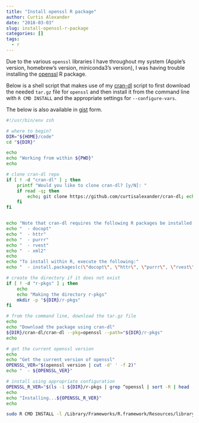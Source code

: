 ```yaml
---
title: "Install openssl R package"
author: Curtis Alexander
date: "2018-03-03"
slug: install-openssl-r-package
categories: []
tags:
  - r
---
```


Due to the various `openssl` libraries I have throughout my system (Apple's version, homebrew's version, miniconda3's version), I was having trouble installing the [openssl](https://CRAN.R-project.org/package=openssl) R package.

Below is a shell script that makes use of my [cran-dl](https://github.com/curtisalexander/cran-dl) script to first download the needed `tar.gz` file for `openssl` and then install it from the command line with `R CMD INSTALL` and the appropriate settings for `--configure-vars`.

The below is also available in [gist](https://gist.github.com/curtisalexander/7dd6ddff900c2a7aa4461b34aa4dbde8) form.

```bash
#!/usr/bin/env zsh

# where to begin?
DIR="${HOME}/code"
cd "${DIR}"

echo
echo "Working from within ${PWD}"
echo

# clone cran-dl repo
if [ ! -d "cran-dl" ] ; then
    printf "Would you like to clone cran-dl? [y/N]: "
    if read -q; then
        echo; git clone https://github.com/curtisalexander/cran-dl; echo
    fi
fi


echo "Note that cran-dl requires the following R packages be installed:"
echo "  - docopt"
echo "  - httr"
echo "  - purrr"
echo "  - rvest"
echo "  - xml2"
echo
echo "To install within R, execute the following:"
echo "  - install.packages(c(\"docopt\", \"httr\", \"purrr\", \"rvest\", \"xml2\"))"

# create the directory if it does not exist
if [ ! -d "r-pkgs" ] ; then
    echo
    echo "Making the directory r-pkgs"
    mkdir -p "${DIR}/r-pkgs"
fi

# from the command line, download the tar.gz file
echo
echo "Download the package using cran-dl"
${DIR}/cran-dl/cran-dl --pkg=openssl --path="${DIR}/r-pkgs"
echo

# get the current openssl version
echo
echo "Get the current version of openssl"
OPENSSL_VER="$(openssl version | cut -d' ' -f 2)"
echo "  - ${OPENSSL_VER}"

# install using appropriate configuration
OPENSSL_R_VER="$(ls -1 ${DIR}/r-pkgs | grep ^openssl | sort -R | head -1)"
echo
echo "Installing...${OPENSSL_R_VER}"
echo

sudo R CMD INSTALL -l /Library/Frameworks/R.framework/Resources/library --configure-vars='INCLUDE_DIR=/usr/local/opt/openssl/include LIB_DIR=/usr/local/opt/openssl/lib' "${DIR}/r-pkgs/${OPENSSL_R_VER}"
```
